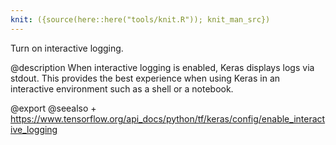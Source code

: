```yaml
---
knit: ({source(here::here("tools/knit.R")); knit_man_src})
---
```

Turn on interactive logging.

@description
When interactive logging is enabled, Keras displays logs via stdout.
This provides the best experience when using Keras in an interactive
environment such as a shell or a notebook.

@export
@seealso
+ <https://www.tensorflow.org/api_docs/python/tf/keras/config/enable_interactive_logging>
